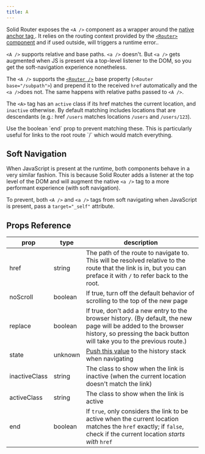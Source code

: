 ```yaml
---
title: A
---
```


Solid Router exposes the `<A />` component as a wrapper around the [native anchor tag ](https://mdn.io/a).
It relies on the routing context provided by the [`<Router>` component](/solid-router/reference/components/router) and if used outside, will triggers a runtime error..

`<A />` supports relative and base paths. `<a />` doesn't. But `<a />` gets augmented
when JS is present via a top-level listener to the DOM, so you get the
soft-navigation experience nonetheless.

The `<A />` supports the [`<Router />`](/solid-router/reference/components/router) base property (`<Router base="/subpath">`) and prepend it to the received `href` automatically and the `<a />`does not.
The same happens with relative paths passed to `<A />`.

The `<A>` tag has an `active` class if its href matches the current location, and `inactive` otherwise.
By default matching includes locations that are descendants (e.g.: href `/users` matches locations `/users` and `/users/123`).

<Callout type="tip">
	Use the boolean `end` prop to prevent matching these. This is particularly
	useful for links to the root route `/` which would match everything.
</Callout>

## Soft Navigation

When JavaScript is present at the runtime, both components behave in a very similar fashion.
This is because Solid Router adds a listener at the top level of the DOM and will augment the native `<a />` tag to a more performant experience (with soft navigation).

<Callout type="info">

To prevent, both `<A />` and `<a />` tags from soft navigating when JavaScript is present, pass a `target="_self"` attribute.

</Callout>

## Props Reference

| prop          | type    | description                                                                                                                                                                              |
| ------------- | ------- | ---------------------------------------------------------------------------------------------------------------------------------------------------------------------------------------- |
| href          | string  | The path of the route to navigate to. This will be resolved relative to the route that the link is in, but you can preface it with `/` to refer back to the root.                        |
| noScroll      | boolean | If true, turn off the default behavior of scrolling to the top of the new page                                                                                                           |
| replace       | boolean | If true, don't add a new entry to the browser history. (By default, the new page will be added to the browser history, so pressing the back button will take you to the previous route.) |
| state         | unknown | [Push this value](https://developer.mozilla.org/en-US/docs/Web/API/History/pushState) to the history stack when navigating                                                               |
| inactiveClass | string  | The class to show when the link is inactive (when the current location doesn't match the link)                                                                                           |
| activeClass   | string  | The class to show when the link is active                                                                                                                                                |
| end           | boolean | If `true`, only considers the link to be active when the current location matches the `href` exactly; if `false`, check if the current location _starts with_ `href`                     |
